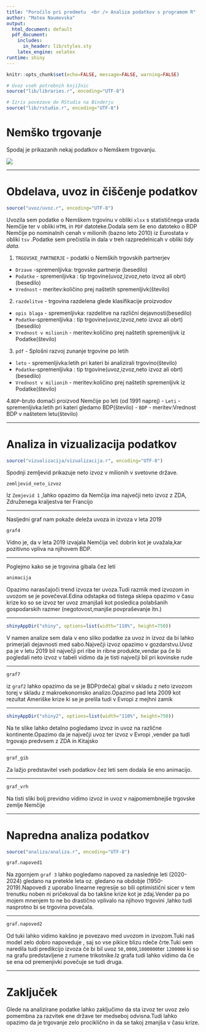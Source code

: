 ```yaml
---
title: "Poročilo pri predmetu  <br /> Analiza podatkov s programom R"
author: "Matea Naumovska"
output:
  html_document: default
  pdf_document:
    includes:
      in_header: lib/styles.sty
    latex_engine: xelatex
runtime: shiny
---
```


```r
knitr::opts_chunk$set(echo=FALSE, message=FALSE, warning=FALSE)

# Uvoz vseh potrebnih knjižnic
source("lib/libraries.r", encoding="UTF-8")
```

```r
# Izris povezave do RStudia na Binderju
source("lib/rstudio.r", encoding="UTF-8")
```

# Nemško trgovanje

Spodaj je prikazanih nekaj podatkov o Nemškem trgovanju.

![](slike/germantrade-sep7_09jan19-lt.jpg)

***

# Obdelava, uvoz in čiščenje podatkov

```r
source("uvoz/uvoz.r", encoding="UTF-8")
```

Uvozila sem podatke o Nemškem trgovinu v obliki `xlsx` s statističnega urada Nemčije ter v obliki `HTML` in `PDF` datoteke.Dodala sem še eno datoteko o BDP Nemčije po nominalnih cenah v milionih (bazno leto 2010) iz Eurostata v obliki `tsv` .Podatke sem prečistila in dala v treh razpredelnicah v obliki *tidy data*.

1. `TRGOVSKE_PARTNERJE` - podatki o Nemških trgovskih partnerjev
  - `Drzave` -spremenljivka: trgovske partnerje (besedilo)
  - `Podatke` - spremenljivka : tip trgovine(uvoz,izvoz,neto izvoz ali obrt)(besedilo)
  - `Vrednost` - meritev:količino prej naštetih spremenljivk(število)
  
2. `razdelitve` - trgovina razdelena glede klasifikacije proizvodov
  - `opis blaga` - spremenljivka: razdelitve na različni dejavnosti(besedilo)
  - `Podatke`-spremenljivka : tip trgovine(uvoz,izvoz,neto izvoz ali obrt)(besedilo)
  - `Vrednost v milionih` - meritev:količino prej naštetih spremenljivk iz Podatke(število)
  

3. `pdf` - Splošni razvoj zunanje trgovine po letih
  - `leto` - spremenljivka:letih pri kateri bi analizirali trgovino(število)
  - `Podatke`-spremenljivka : tip trgovine(uvoz,izvoz,neto izvoz ali obrt)(besedilo)
  - `Vrednost v milionih` - meritev:količino prej naštetih spremenljivk iz Podatke(število)
  
  
4.`BDP`-bruto domači proizvod Nemčije po leti (od 1991 naprej)
- `Leti` - spremenljivka:letih pri kateri gledamo BDP(število)
 - `BDP` - meritev:Vrednost BDP v naštetem letu(število)  

***
# Analiza in vizualizacija podatkov

```r
source("vizualizacija/vizualizacija.r", encoding="UTF-8")
```


Spodnji zemljevid prikazuje neto izvoz v milionih v svetovne države.

```r
zemljevid_neto_izvoz
```

Iz `Zemjevid 1` ,lahko opazimo da Nemčija ima največji neto izvoz z ZDA,
Združenega kraljestva ter Francijo

***

Nasljedni graf nam pokaže deleža uvoza in izvoza v leta 2019


```r
graf4
```


Vidno je, da v leta 2019 izvajala Nemčija več dobrin kot je uvažala,kar 
pozitivno vpliva na njihovem BDP.

***
Poglejmo kako se je trgovina gibala čez leti

```r
animacija
```

Opazimo narasčajoči trend izvoza ter uvoza.Tudi razmik med izvozom in uvozom se 
je povečeval.Edina odstapka od tistega sklepa opazimo v času krize ko so se 
izvoz ter uvoz zmanjšali kot posledica polabšanih gospodarskih razmer
(negotovost,manjše povpraševanje itn.)



***
```r
shinyAppDir("shiny", options=list(width="110%", height=750))
```
V namen analize sem dala v eno sliko podatke za uvoz in izvoz da bi lahko 
primerjali dejavnosti med sabo.Največji izvoz opazimo v gozdarstvu.Uvoz pa je v
letu 2019  bil največji pri ribe in ribne produkte,vendar pa če bi pogledali 
neto izvoz v tabeli vidimo da je tisti največji bil pri kovinske rude

***
```r
graf7
```

iz `graf2` lahko opazimo da se je BDP(rdeča) gibal v skladu z neto izvozom torej
v skladu z makroekonomsko analizo.Opazimo pad leta 2009 kot rezultat Ameriške 
krize ki se je prelila tudi v Evropi  z mejhni zamik

***
```r
shinyAppDir("shiny2", options=list(width="110%", height=750))
```

Na te slike lahko detalno pogledamo izvoz in uvoz na različne kontinente.Opazimo
da je največji uvoz ter izvoz v Evropi ,vender pa tudi trgovajo predvsem z ZDA
in Kitajsko

***
```r
graf_gib
```
Za lažjo predstavitel vseh podatkov čez leti sem dodala še eno animacijo.

***
```r
graf_vrh
```

Na tisti sliki bolj previdno vidimo izvoz in uvoz v najpomembnejše trgovske 
zemlje Nemčije

***
# Napredna analiza podatkov

```r
source("analiza/analiza.r", encoding="UTF-8")
```

```r
graf.napoved1
```
Na zgornjem `graf 3` lahko pogledamo napoved za naslednje leti (2020-2024) 
gledano na pretekle leta oz. gledano na obdobje (1950-2019).Napovedi z uporabo
linearne regresije so bili optimistični sicer v tem trenutku noben ni pričekoval
da bo takšne krize kot je zdaj.Vender pa po mojem mnenjem to ne bo drastično 
vplivalo na njihovo trgovini ,lahko tudi nasprotno bi se trgovina povečala.

***

```r
graf.napoved2

```
Od tuki lahko vidimo kakšno je povezavo med uvozom in izvozom.Tuki naš model
zelo dobro napoveduje , saj so vse pikice blizu rdeče črte.Tuki sem naredila 
tudi predikcijo izvoza če bi bil uvoz `50,0000`,`1000000`ter `1200000` ki so 
na grafu predstavljene z rumene trikotnike.Iz grafa tudi lahko vidimo da če se
ena od premenjivki povečuje se tudi druga.

***

# Zaključek 
Glede na analizirane podatke lahko zaključimo da sta izvoz ter uvoz zelo 
pomembna za razvitek ene države ter medseboj odvisna.Tudi lahko opazimo
da je trgovanje zelo prociklično in da se takoj zmanjša v času krize.


